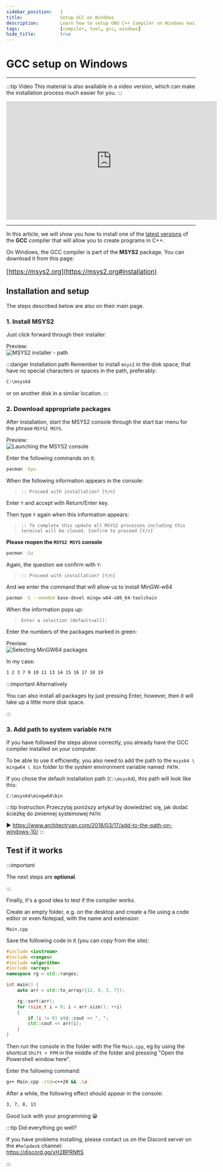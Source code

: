 ```yaml
---
sidebar_position:	1
title:				Setup GCC on Windows
description:		Learn how to setup GNU C++ Compiler on Windows easily.
tags:				[compiler, tool, gcc, windows]
hide_title:			true
---
```


# GCC setup on Windows

<hr/>

:::tip Video
This material is also available in a video version, which can make
the installation process much easier for you.
:::

<center>
<iframe
	width="560"
	height="315"
	src="https://www.youtube.com/embed/lNcgXUj6Iig"
	title="YouTube video player"
	frameBorder="0"
	allow="accelerometer; autoplay; clipboard-write; encrypted-media; gyroscope; picture-in-picture"
	allowFullScreen>
</iframe>
</center>

<hr/>

In this article, we will show you how to install one of the <u>latest versions</u>
of the **GCC** compiler that will allow you to create programs in C++.

On Windows, the GCC compiler is part of the **MSYS2** package.
You can download it from this page:

<big>


[https://msys2.org](https://msys2.org#installation)


</big>

## Installation and setup

The steps described below are also on their main page.

### 1. Install MSYS2

Just click forward through their installer.

<p align="center">

Preview:<br/>
![MSYS2 installer - path](https://www.msys2.org/images/install-2-path.png)

</p>

:::danger Installation path
Remember to install `msys2` in the disk space,
that have no special characters or spaces in the path,
preferably:

```sh title="✔ Correct path"
C:\msys64
```

or on another disk in a similar location.
:::

### 2. Download appropriate packages

After installation, start the MSYS2 console through the start bar menu for the phrase `MSYS2 MSYS`.

<p align="center">

Preview:<br/>
![Launching the MSYS2 console](/img/tutorials/tools/msys2/run-msys2-pl.png)

</p>

Enter the following commands on it:


```sh title="🔹 1. Updating the package database"
pacman -Syu
```

When the following information appears in the console:
> ```
> :: Proceed with installation? [Y/n]
> ```

Enter `Y` and accept with Return/Enter key.

Then type `Y` again when this information appears:

> ```
> :: To complete this update all MSYS2 processes including this terminal will be closed. Confirm to proceed [Y/n]`
> ```

**Please reopen the `MSYS2 MSYS` console**

```sh title="🔹 2. Base packages update"
pacman -Su
```

Again, the question we confirm with `Y`:

> ```
> :: Proceed with installation? [Y/n]
> ```

And we enter the command that will allow us to install MinGW-w64

```sh title="🔹 3. Installing MinGW-w64 packages"
pacman -S --needed base-devel mingw-w64-x86_64-toolchain
```

When the information pops up:

> ```
> Enter a selection (default=all): 
> ```

Enter the numbers of the packages marked in green:

<p align="center">

Preview:<br/>
![Selecting MinGW64 packages](/img/tutorials/tools/msys2/mingw-packages.png)

</p>

In my case:

```sh title="🔹 4. Installed package numbers"
1 2 3 7 9 10 11 13 14 15 16 17 18 19
```

:::important Alternatively

You can also install all packages by just pressing Enter,
however, then it will take up a little more disk space.

:::

### 3. Add path to system variable `PATH`

If you have followed the steps above correctly,
you already have the GCC compiler installed on your computer.

To be able to use it efficiently, you also need to add the path
to the `msys64 \ mingw64 \ bin` folder to the system environment
variable named` PATH`.

If you chose the default installation path (`C:\msys64`),
this path will look like this:

```
C:\msys64\mingw64\bin
```

:::tip Instruction
Przeczytaj poniższy artykuł by dowiedzieć się, jak dodać ścieżkę do
zmiennej systemowej `PATH`:

▶ https://www.architectryan.com/2018/03/17/add-to-the-path-on-windows-10/
:::

## Test if it works

:::important

The next steps are **optional**.

:::

Finally, it's a good idea to test if the compiler works.

Create an empty folder, e.g. on the desktop and create a file using a code editor or even Notepad,
with the name and extension:

`Main.cpp`

Save the following code in it (you can copy from the site):

```cpp title="Main.cpp - C++20 support checking code"
#include <iostream>
#include <ranges>
#include <algorithm>
#include <array>
namespace rg = std::ranges;

int main() {
	auto arr = std::to_array({12, 8, 3, 7});

	rg::sort(arr);
	for (size_t i = 0; i < arr.size(); ++i)
	{
		if (i != 0) std::cout << ", ";
		std::cout << arr[i];
	}
}
```

Then run the console in the folder with the file `Main.cpp`,
eg by using the shortcut `Shift + PPM` in the middle of the folder
and pressing "Open the Powershell window here".

Enter the following command:

```sh title="🔹 Compile & run command"
g++ Main.cpp -std=c++20 && .\a
```

After a while, the following effect should appear in the console:

```sh title="✔ Correct result"
3, 7, 8, 13
```

Good luck with your programming 😀

:::tip Did everything go well?

If you have problems installing, please contact us on the Discord server on the `#helpdesk` channel:  
https://discord.gg/xH2BPRNftS

:::



